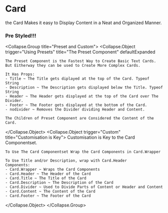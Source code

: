 
<Meta of={CardStory} />

# Card

<Canvas of={CardStory.Default} />

the Card Makes it easy to Display Content in a Neat and Organized Manner.

### Pre Styled!!!

<Collapse.Group title="Preset and Custom">
  <Collapse.Object
    trigger="Using Presets"
    title="The Preset Component"
    defaultExpanded
  >
    The Preset Component is the Fastest Way to Create Basic Text Cards.
    But Eitherway they can be used to Create More Complex Cards.

    It Has Props:
    - Title ~ The Title gets diplayed at the top of the Card. Typeof String
    - Description ~ The Description gets displayed below the Title. Typeof String
    - Header ~ The Header gets displayed at the top of the Card over The Divider.
    - Footer ~ The Footer gets displayed at the bottom of the Card.
    - nodivider ~ Removes the Divider dividing Header and Content.

    The Children of Preset Component are Considered the Content of the Card.

  </Collapse.Object>
  <Collapse.Object trigger="Custom" title="Customisation is Key">
    Customisation is Key to the Card Componentset.

    To Use The Card Componentset Wrap the Card Components in Card.Wrapper

    To Use Title and/or Description, wrap with Card.Header
    Components:
    - Card.Wrapper ~ Wraps the Card Components
    - Card.Header ~ The Header of the Card
    - Card.Title ~ The Title of the Card
    - Card.Description ~ The Description of the Card
    - Card.Divider ~ Used to Divide Parts of Content or Header and Content
    - Card.Content ~ The Content of the Card
    - Card.Footer ~ The Footer of the Card

  </Collapse.Object>
</Collapse.Group>
